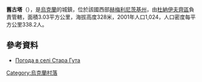 {{coord|48|56|27|N|26|37|6|E|scale:100000|display=title}}

'''舊古塔'''（{{lang-uk|Стара Гута}}），是[[烏克蘭|烏克蘭]]的城鎮，位於該國西部[[赫梅利尼茨基州|赫梅利尼茨基州]]，由[[杜納伊夫齊區|杜納伊夫齊區]]負責管轄，面積3.03平方公里，海拔高度328米，2001年人口1,024，人口密度每平方公里338.2人。

==參考資料==
* [http://weather.in.ua/ua/hmel'nickaja/24851 Погода в селі Стара Гута] {{Wayback|url=http://weather.in.ua/ua/hmel%27nickaja/24851 |date=20160305211245 }}

{{Ukraine-geo-stub}}
[[Category:烏克蘭村落|Category:烏克蘭村落]]